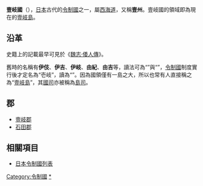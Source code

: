 {{unreferenced|time=2015-10-26T07:38:19+00:00}}
{{japanese|image=Old Japan Iki.svg|width=300px|caption=壹岐國在日本的位置|japanese=壱岐国|kana=いきのくに|romaji=Iki no kuni}}
'''壹岐國'''（{{jpn|j=壱岐国|kyu=壹岐國|hg=いきのくに|hgt=|rm=Ikinokuni|f=y}}），[[日本|日本]]古代的[[令制國|令制國]]之一，屬[[西海道|西海道]]，又稱'''壹州'''。壹岐國的領域即為現在的[[壹岐島|壹岐島]]。

==沿革==
史籍上的記載最早可見於《[[魏志倭人傳|魏志·倭人傳]]》。

舊時的名稱有'''伊伎'''、'''伊吉'''、'''伊岐'''、'''由紀'''、'''由吉'''等，讀法可為“{{lang|ja|いき}}”與“{{lang|ja|ゆき}}”，[[令制國|令制國]]制度實行後才定名為“壱岐”，讀為“{{lang|ja|いき}}”。因為國領僅有一島之大，所以也常有人直接稱之為“[[壹岐島|壹岐島]]”，其[[國司|國司]]亦被稱為[[島司|島司]]。

==郡==
*[[壹岐郡|壹岐郡]]
*[[石田郡|石田郡]]

== 相關項目 ==
*[[日本令制國列表|日本令制國列表]]

{{壹岐國的郡}}
{{日本令制國}}

{{DEFAULTSORT:Iki}}

[[Category:令制國|Category:令制國]]
[[Category:壹岐國|*]]